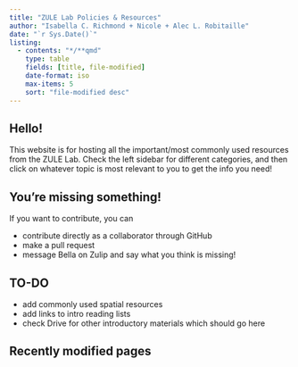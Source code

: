 ```yaml
---
title: "ZULE Lab Policies & Resources"
author: "Isabella C. Richmond + Nicole + Alec L. Robitaille"
date: "`r Sys.Date()`"
listing:
  - contents: "*/**qmd"
    type: table
    fields: [title, file-modified]
    date-format: iso
    max-items: 5
    sort: "file-modified desc"
---
```


## Hello!

This website is for hosting all the important/most commonly used resources from the ZULE Lab. Check the left sidebar for different categories, and then click on whatever topic is most relevant to you to get the info you need!

## You're missing something!

If you want to contribute, you can

-   contribute directly as a collaborator through GitHub
-   make a pull request
-   message Bella on Zulip and say what you think is missing!

## TO-DO

-   add commonly used spatial resources
-   add links to intro reading lists
-   check Drive for other introductory materials which should go here

## Recently modified pages
